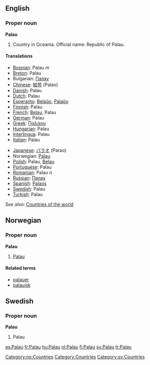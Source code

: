 ==English==

===Proper noun===
'''Palau'''
# Country in Oceania. Official name: Republic of Palau.

====Translations====
{{top}}
*[[Bosnian]]: Palau ''m''
*[[Breton]]: Palau
*Bulgarian: [[Палау]]
*[[Chinese]]: [[帕劳]] (Palao)
*[[Danish]]: Palau
*[[Dutch]]: Palau
*[[Esperanto]]: [[Belaŭo]], [[Palaŭo]]
*[[Finnish]]: Palau
*[[French]]: [[Belau]], Palau
*[[German]]: Palau
*[[Greek]]: [[Παλάου]]
*[[Hungarian]]: Palau
*[[Interlingua]]: Palau
*[[Italian]]: Palau
{{mid}}
*[[Japanese]]: [[パラオ]] (Parao)
*Norwegian: [[#Norwegian|Palau]]
*[[Polish]]: Palau, [[Belau]]
*[[Portuguese]]: Palau
*[[Romanian]]: Palau ''n''
*[[Russian]]: [[Палау]]
*[[Spanish]]: [[Palaos]]
*[[Swedish]]: Palau
*[[Turkish]]: Palau
{{bottom}}

''See also'': [[Countries of the world]]

==Norwegian==
===Proper noun===
[[Category:no:Countries]]
'''Palau'''
#[[#English|Palau]]
====Related terms====
*[[palauer]]
*[[palauisk]]

==Swedish==
===Proper noun===
'''Palau'''
#Palau

[[Category:Countries]]
[[Category:sv:Countries]]

[[es:Palau]]
[[fr:Palau]]
[[hu:Palau]]
[[nl:Palau]]
[[fi:Palau]]
[[sv:Palau]]
[[tr:Palau]]